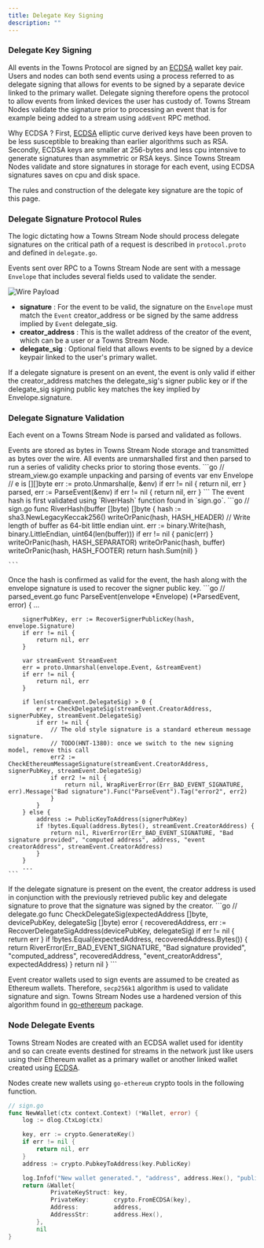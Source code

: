```yaml
---
title: Delegate Key Signing
description: ""
---
```


### Delegate Key Signing

All events in the Towns Protocol are signed by an [ECDSA](https://en.wikipedia.org/wiki/Elliptic_Curve_Digital_Signature_Algorithm) wallet key pair. Users and nodes can both send events using a process referred to as delegate signing that allows for events to be signed by a separate device linked to the primary wallet. Delegate signing therefore opens the protocol to allow events from linked devices the user has custody of. Towns Stream Nodes validate the signature prior to processing an event that is for example being added to a stream using `addEvent` RPC method.

<Note>Why ECDSA ? First, [ECDSA](https://blog.cloudflare.com/ecdsa-the-digital-signature-algorithm-of-a-better-internet) elliptic curve derived keys have been proven to be less susceptible to breaking than earlier algorithms such as RSA. Secondly, ECDSA keys are smaller at 256-bytes and less cpu intensive to generate signatures than asymmetric or RSA keys. Since Towns Stream Nodes validate and store signatures in storage for each event, using ECDSA signatures saves on cpu and disk space. </Note>

The rules and construction of the delegate key signature are the topic of this page.

### Delegate Signature Protocol Rules

The logic dictating how a Towns Stream Node should process delegate signatures on the critical path of a request is described in `protocol.proto` and defined in `delegate.go`.

Events sent over RPC to a Towns Stream Node are sent with a message `Envelope` that includes several fields used to validate the sender.

![Wire Payload](/images/wire-payload.png)

- **signature** : For the event to be valid, the signature on the `Envelope` must match the `Event` creator_address or be signed by the same address implied by `Event` delegate_sig.
- **creator_address** : This is the wallet address of the creator of the event, which can be a user or a Towns Stream Node.
- **delegate_sig** : Optional field that allows events to be signed by a device keypair linked to the user's primary wallet.

<Note>If a delegate signature is present on an event, the event is only valid if either the creator_address matches the delegate_sig's signer public key or if the delegate_sig signing public key matches the key implied by Envelope.signature.</Note>

### Delegate Signature Validation

Each event on a Towns Stream Node is parsed and validated as follows. 

<Steps>
  <Step title="Unmarshal Bytes">
    Events are stored as bytes in Towns Stream Node storage and transmitted as bytes over the wire.
    All events are unmarshalled first and then parsed to run a series of validity checks prior to storing those events.
    ```go
    // stream_view.go example unpacking and parsing of events
    var env Envelope
    // e is [][]byte
    err := proto.Unmarshal(e, &env)
    if err != nil {
        return nil, err
    }
    parsed, err := ParseEvent(&env)
    if err != nil {
        return nil, err
    }
    ```
  </Step>
  <Step title="Towns Hash">
    The event hash is first validated using `RiverHash` function found in `sign.go`.
    ```go
    // sign.go
    func RiverHash(buffer []byte) []byte {
        hash := sha3.NewLegacyKeccak256()
        writeOrPanic(hash, HASH_HEADER)
        // Write length of buffer as 64-bit little endian uint.
        err := binary.Write(hash, binary.LittleEndian, uint64(len(buffer)))
        if err != nil {
            panic(err)
        }
        writeOrPanic(hash, HASH_SEPARATOR)
        writeOrPanic(hash, buffer)
        writeOrPanic(hash, HASH_FOOTER)
        return hash.Sum(nil)
}

    ```
  </Step>
  <Step title="Check Delegate Signature">
    Once the hash is confirmed as valid for the event, the hash along with the envelope signature is used to recover the signer public key.
    ```go
    // parsed_event.go
    func ParseEvent(envelope *Envelope) (*ParsedEvent, error) {
        ...

        signerPubKey, err := RecoverSignerPublicKey(hash, envelope.Signature)
        if err != nil {
            return nil, err
        }

        var streamEvent StreamEvent
        err = proto.Unmarshal(envelope.Event, &streamEvent)
        if err != nil {
            return nil, err
        }

        if len(streamEvent.DelegateSig) > 0 {
            err = CheckDelegateSig(streamEvent.CreatorAddress, signerPubKey, streamEvent.DelegateSig)
            if err != nil {
                // The old style signature is a standard ethereum message signature.
                // TODO(HNT-1380): once we switch to the new signing model, remove this call
                err2 := CheckEthereumMessageSignature(streamEvent.CreatorAddress, signerPubKey, streamEvent.DelegateSig)
                if err2 != nil {
                    return nil, WrapRiverError(Err_BAD_EVENT_SIGNATURE, err).Message("Bad signature").Func("ParseEvent").Tag("error2", err2)
                }
            }
        } else {
            address := PublicKeyToAddress(signerPubKey)
            if !bytes.Equal(address.Bytes(), streamEvent.CreatorAddress) {
                return nil, RiverError(Err_BAD_EVENT_SIGNATURE, "Bad signature provided", "computed address", address, "event creatorAddress", streamEvent.CreatorAddress)
            }
        }
        ...
    ```
  </Step>
  <Step title="Check Delegate Signature">
  If the delegate signature is present on the event, the creator address is used in conjunction with the previously retrieved public key and delegate signature to prove that the signature was signed by the creator.
  ```go
  // delegate.go
  func CheckDelegateSig(expectedAddress []byte, devicePubKey, delegateSig []byte) error {
	recoveredAddress, err := RecoverDelegateSigAddress(devicePubKey, delegateSig)
	if err != nil {
		return err
	}
	if !bytes.Equal(expectedAddress, recoveredAddress.Bytes()) {
		return RiverError(Err_BAD_EVENT_SIGNATURE, "Bad signature provided", "computed_address", recoveredAddress, "event_creatorAddress", expectedAddress)
	}
	return nil
}
  ```
  </Step>
</Steps>

<Note>Event creator wallets used to sign events are assumed to be created as Ethereum wallets. Therefore, `secp256k1` algorithm is used to validate signature and sign. Towns Stream Nodes use a hardened version of this algorithm found in [go-ethereum](https://github.com/ethereum/go-ethereum/tree/master/crypto/secp256k1) package. </Note>

### Node Delegate Events

Towns Stream Nodes are created with an ECDSA wallet used for identity and so can create events destined for streams in the network just like users using their Ethereum wallet as a primary wallet or another linked wallet created using [ECDSA](https://en.wikipedia.org/wiki/Elliptic_Curve_Digital_Signature_Algorithm). 

Nodes create new wallets using `go-ethereum` crypto tools in the following function.

```go
// sign.go
func NewWallet(ctx context.Context) (*Wallet, error) {
	log := dlog.CtxLog(ctx)

	key, err := crypto.GenerateKey()
	if err != nil {
		return nil, err
	}
	address := crypto.PubkeyToAddress(key.PublicKey)

	log.Infof("New wallet generated.", "address", address.Hex(), "publicKey", crypto.FromECDSAPub(&key.PublicKey))
	return &Wallet{
			PrivateKeyStruct: key,
			PrivateKey:       crypto.FromECDSA(key),
			Address:          address,
			AddressStr:       address.Hex(),
		},
		nil
}
```
